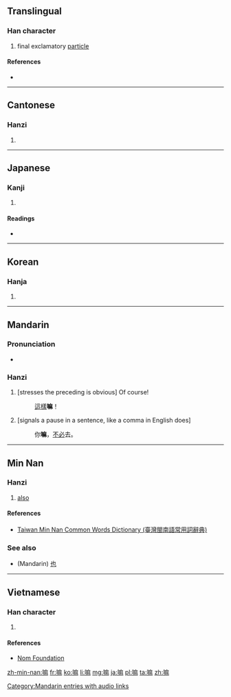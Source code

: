 ==Translingual==

===Han character===
{{Han char|rn=30|rad=口|as=11|sn=14|four=6009<sub>4</sub>|canj=口戈木木 (RIDD), 口戈十金 (RIJC)|ids=⿰[[口]][[麻]]}}

# final exclamatory [[particle]]

====References====
* {{Han ref|kx=0206.201|dkj=04230|dj=0429.190|hdz=10678.070|uh=561B|ud=22043|bh=B9C0|bd=47552}}

----

==Cantonese==

===Hanzi===
{{yue-hanzi|jyut=[[maa3]], [[maa4]]|y=ma3, ma4}}

# {{defn|lang=yue|sort=口11}}

----

==Japanese==

===Kanji===
{{ja-kanji|grade=|rs=口11}}

# {{defn|lang=ja|sort=口11}}

====Readings====
* {{ja-readings|on=[[ま]] (ma)|kun=}}

----

==Korean==

===Hanja===
{{ko-hanja|hangeul=마|rv=ma|mr=ma|y=ma}}

# {{defn|lang=ko|sort=口11}}

----

==Mandarin==

===Pronunciation===
* {{audio|zh-ma.ogg|audio}}

===Hanzi===
{{cmn-hanzi|pin=[[ma]] ([[ma5]])|wg=ma<sup>5</sup>}}

# [stresses the preceding is obvious] Of course!
#: [[這樣]]'''嘛'''！
# [signals a pause in a sentence, like a comma in English does]
#: 你'''嘛'''，[[不必]]去。

[[Category:Mandarin entries with audio links]]

----

==Min Nan==

===Hanzi===
{{nan-adv|ts|poj=[[mā]], [[mà]]}}

# [[also]]

====References====
*[http://twblg.dict.edu.tw/holodict_new/index.html Taiwan Min Nan Common Words Dictionary (臺灣閩南語常用詞辭典)]

===See also===
* (Mandarin) [[也]]

----

==Vietnamese==

===Han character===
{{vi-hantu|[[ma]]|rs=口11}}

# {{defn|lang=vi|sort=口11}}

====References====
*[http://nomfoundation.org/common/nom_details.php?codepoint=561b Nom Foundation]

[[zh-min-nan:嘛]]
[[fr:嘛]]
[[ko:嘛]]
[[li:嘛]]
[[mg:嘛]]
[[ja:嘛]]
[[pl:嘛]]
[[ta:嘛]]
[[zh:嘛]]